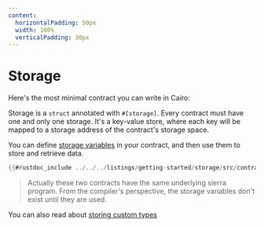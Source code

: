 ```yaml
---
content: 
  horizontalPadding: 50px
  width: 100%
  verticalPadding: 30px
---
```




# Storage

Here's the most minimal contract you can write in Cairo:

<MinimalContract/>

Storage is a `struct` annotated with `#[storage]`. Every contract must have one and only one storage.
It's a key-value store, where each key will be mapped to a storage address of the contract's storage space.

You can define [storage variables](./variables.md#storage-variables) in your contract, and then use them to store and retrieve data.

```rust
{{#rustdoc_include ../../../listings/getting-started/storage/src/contract.cairo:contract}}
```

> Actually these two contracts have the same underlying sierra program.
> From the compiler's perspective, the storage variables don't exist until they are used.

You can also read about [storing custom types](./storing-custom-types.md)
